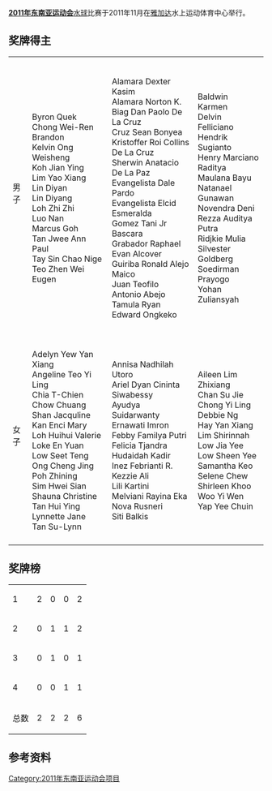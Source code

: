 '''[[2011年东南亚运动会|2011年东南亚运动会]]'''[[水球|水球]]比赛于2011年11月在[[雅加达|雅加达]]水上运动体育中心举行。


==奖牌得主==
{| {{MedalistTable|type=项目}}
|-
|男子
|{{flagIOC2team|SIN|2011年东南亚运动会}}<br>Byron Quek<br>Chong Wei-Ren Brandon<br>Kelvin Ong Weisheng<br>Koh Jian Ying<br>Lim Yao Xiang<br>Lin Diyan<br>Lin Diyang<br>Loh Zhi Zhi<br>Luo Nan<br>Marcus Goh<br>Tan Jwee Ann Paul<br>Tay Sin Chao Nige<br>Teo Zhen Wei Eugen
|{{flagIOC2team|PHI|2011年东南亚运动会}}<br>Alamara Dexter Kasim<br>Alamara Norton K.<br>Biag Dan Paolo De La Cruz<br>Cruz Sean Bonyea<br>Kristoffer Roi Collins De La Cruz<br>Sherwin Anatacio De La Paz<br>Evangelista Dale Pardo<br>Evangelista Elcid Esmeralda<br>Gomez Tani Jr Bascara<br>Grabador Raphael Evan Alcover<br>Guiriba Ronald Alejo Maico<br>Juan Teofilo Antonio Abejo<br>Tamula Ryan Edward Ongkeko
|{{flagIOC2team|INA|2011年东南亚运动会}}<br>Baldwin Karmen<br>Delvin Felliciano<br>Hendrik Sugianto<br>Henry Marciano Raditya<br>Maulana Bayu<br>Natanael Gunawan<br>Novendra Deni<br>Rezza Auditya Putra<br>Ridjkie Mulia<br>Silvester Goldberg<br>Soedirman Prayogo<br>Yohan<br>Zuliansyah
|-
|女子
|{{flagIOC2team|SIN|2011年东南亚运动会}}<br>Adelyn Yew Yan Xiang<br>Angeline Teo Yi Ling<br>Chia T-Chien<br>Chow Chuang Shan Jacquline<br>Kan Enci Mary<br>Loh Huihui Valerie<br>Loke En Yuan<br>Low Seet Teng<br>Ong Cheng Jing<br>Poh Zhining<br>Sim Hwei Sian Shauna Christine<br>Tan Hui Ying Lynnette Jane<br>Tan Su-Lynn
|{{flagIOC2team|INA|2011年东南亚运动会}}<br>Annisa Nadhilah Utoro<br>Ariel Dyan Cininta Siwabessy<br>Ayudya Suidarwanty<br>Ernawati Imron<br>Febby Familya Putri<br>Felicia Tjandra<br>Hudaidah Kadir<br>Inez Febrianti R.<br>Kezzie Ali<br>Lili Kartini<br>Melviani Rayina Eka<br>Nova Rusneri<br>Siti Balkis
|{{flagIOC2team|MAS|2011年东南亚运动会}}<br>Aileen Lim Zhixiang<br>Chan Su Jie<br>Chong Yi Ling<br>Debbie Ng<br>Hay Yan Xiang<br>Lim Shirinnah<br>Low Jia Yee<br>Low Sheen Yee<br>Samantha Keo<br>Selene Chew<br>Shirleen Khoo<br>Woo Yi Wen<br>Yap Yee Chuin
|-
|}

==奖牌榜==
{| {{RankedMedalTable|class=wikitable sortable}}
|-
|1||align=left|{{flagIOC2team|SIN|2011年东南亚运动会}}||2||0||0||2
|-bgcolor=ccccff
|2||align=left|{{flagIOC2team|INA|2011年东南亚运动会}}||0||1||1||2
|-
|3||align=left|{{flagIOC2team|PHI|2011年东南亚运动会}}||0||1||0||1
|-
|4||align=left|{{flagIOC2team|MAS|2011年东南亚运动会}}||0||0||1||1
|-
!colspan=2| 总数 || 2 || 2 || 2 || 6
|}


==参考资料==

{{2011年东南亚运动会项目}}

[[Category:2011年东南亚运动会项目|Category:2011年东南亚运动会项目]]